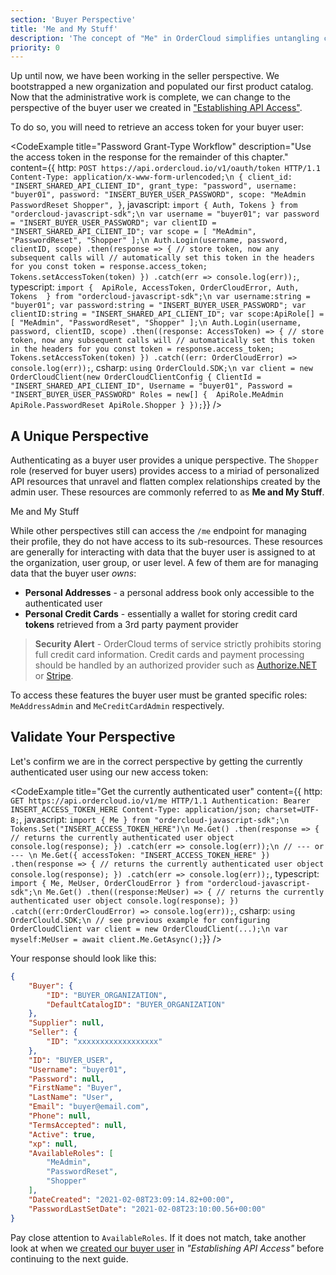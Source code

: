 ```yaml
---
section: 'Buyer Perspective'
title: 'Me and My Stuff'
description: 'The concept of "Me" in OrderCloud simplifies untangling complex relationships and inherited data. Learn about this perspective and the unique resources available within it.'
priority: 0
---
```


Up until now, we have been working in the seller perspective. We bootstrapped a new organization and populated our first product catalog. Now that the administrative work is complete, we can change to the perspective of the buyer user we created in ["Establishing API Access"](/learn/getting-started/establishing-api-access).

To do so, you will need to retrieve an access token for your buyer user:

<CodeExample
  title="Password Grant-Type Workflow"
  description="Use the access token in the response for the remainder of this chapter."
  content={{
    http: `POST https://api.ordercloud.io/v1/oauth/token HTTP/1.1
Content-Type: application/x-www-form-urlencoded;\n
{
    client_id: "INSERT_SHARED_API_CLIENT_ID",
    grant_type: "password",
    username: "buyer01",
    password: "INSERT_BUYER_USER_PASSWORD",
    scope: "MeAdmin PasswordReset Shopper",
}`,
javascript: `import { Auth, Tokens } from "ordercloud-javascript-sdk";\n
var username = "buyer01";
var password = "INSERT_BUYER_USER_PASSWORD";
var clientID = "INSERT_SHARED_API_CLIENT_ID";
var scope = [
    "MeAdmin",
    "PasswordReset",
    "Shopper"
];\n
Auth.Login(username, password, clientID, scope)
  .then(response => {
      // store token, now any subsequent calls will
      // automatically set this token in the headers for you
      const token = response.access_token;
      Tokens.setAccessToken(token)
  })
  .catch(err => console.log(err));`,
typescript: `import { 
    ApiRole,
    AccessToken,
    OrderCloudError,
    Auth,
    Tokens 
} from "ordercloud-javascript-sdk";\n
var username:string = "buyer01";
var password:string = "INSERT_BUYER_USER_PASSWORD";
var clientID:string = "INSERT_SHARED_API_CLIENT_ID";
var scope:ApiRole[] = [
    "MeAdmin",
    "PasswordReset",
    "Shopper"
];\n
Auth.Login(username, password, clientID, scope)
  .then((response: AccessToken) => {
      // store token, now any subsequent calls will
      // automatically set this token in the headers for you
      const token = response.access_token;
      Tokens.setAccessToken(token)
  })
  .catch((err: OrderCloudError) => console.log(err));`,
csharp: `using OrderClould.SDK;\n
var client = new OrderCloudClient(new OrderCloudClientConfig {
    ClientId = "INSERT_SHARED_API_CLIENT_ID",
    Username = "buyer01",
    Password = "INSERT_BUYER_USER_PASSWORD"
    Roles = new[] { 
        ApiRole.MeAdmin
        ApiRole.PasswordReset
        ApiRole.Shopper
    }
});`}}
/>

## A Unique Perspective
Authenticating as a buyer user provides a unique perspective. The `Shopper` role (reserved for buyer users) provides access to a miriad of personalized API resources that unravel and flatten complex relationships created by the admin user. These resources are commonly referred to as **Me and My Stuff**. 

<ContentLink subtitle="API Reference" type="bookmark" to="/api-reference/me-and-my-stuff">Me and My Stuff</ContentLink>

While other perspectives still can access the `/me` endpoint for managing their profile, they do not have access to its sub-resources. These resources are generally for interacting with data that the buyer user is assigned to at the organization, user group, or user level. A few of them are for managing data that the buyer user _owns_:

- **Personal Addresses** - a personal address book only accessible to the authenticated user
- **Personal Credit Cards** - essentially a wallet for storing credit card **tokens** retrieved from a 3rd party payment provider

> **Security Alert** - OrderCloud terms of service strictly prohibits storing full credit card information. Credit cards and payment processing should be handled by an authorized provider such as [Authorize.NET](https://authorize.net) or [Stripe](https://stripe.com).   

To access these features the buyer user must be granted specific roles: `MeAddressAdmin` and `MeCreditCardAdmin` respectively.

## Validate Your Perspective
Let's confirm we are in the correct perspective by getting the currently authenticated user using our new access token:

<CodeExample
  title="Get the currently authenticated user"
  content={{
    http: `GET https://api.ordercloud.io/v1/me HTTP/1.1
Authentication: Bearer INSERT_ACCESS_TOKEN_HERE
Content-Type: application/json; charset=UTF-8;`,
javascript: `import { Me } from "ordercloud-javascript-sdk";\n
Tokens.Set("INSERT_ACCESS_TOKEN_HERE")\n
Me.Get()
  .then(response => {
      // returns the currently authenticated user object
      console.log(response);
  })
  .catch(err => console.log(err));\n
// --- or --- \n
Me.Get({
    accessToken: "INSERT_ACCESS_TOKEN_HERE"
})
  .then(response => {
      // returns the currently authenticated user object
      console.log(response);
  })
  .catch(err => console.log(err));`,
typescript: `import { Me, MeUser, OrderCloudError } from "ordercloud-javascript-sdk";\n
Me.Get()
  .then((response:MeUser) => {
      // returns the currently authenticated user object
      console.log(response);
  })
  .catch((err:OrderCloudError) => console.log(err));`,
csharp: `using OrderClould.SDK;\n
// see previous example for configuring OrderCloudClient
var client = new OrderCloudClient(...);\n
var myself:MeUser = await client.Me.GetAsync();`}}
/>

Your response should look like this:

```json
{
	"Buyer": {
		"ID": "BUYER_ORGANIZATION",
		"DefaultCatalogID": "BUYER_ORGANIZATION"
	},
	"Supplier": null,
	"Seller": {
		"ID": "xxxxxxxxxxxxxxxxxx"
	},
	"ID": "BUYER_USER",
	"Username": "buyer01",
	"Password": null,
	"FirstName": "Buyer",
	"LastName": "User",
	"Email": "buyer@email.com",
	"Phone": null,
	"TermsAccepted": null,
	"Active": true,
	"xp": null,
	"AvailableRoles": [
		"MeAdmin",
		"PasswordReset",
		"Shopper"
	],
	"DateCreated": "2021-02-08T23:09:14.82+00:00",
	"PasswordLastSetDate": "2021-02-08T23:10:00.56+00:00"
}
```

Pay close attention to `AvailableRoles`. If it does not match, take another look at when we [created our buyer user](/learn/getting-started/establishing-api-access#create-your-first-buyer-organization-and-user) in _"Establishing API Access"_ before continuing to the next guide.